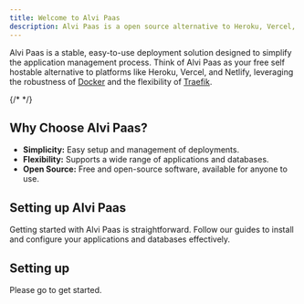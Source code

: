 ```yaml
---
title: Welcome to Alvi Paas
description: Alvi Paas is a open source alternative to Heroku, Vercel, and Netlify.
---
```



Alvi Paas is a stable, easy-to-use deployment solution designed to simplify the application management process. Think of Alvi Paas as your free self hostable alternative to platforms like Heroku, Vercel, and Netlify, leveraging the robustness of [Docker](https://www.docker.com/) and the flexibility of [Traefik](https://traefik.io/).

{/* <ImageZoom  src="/logo.png" width={1300} height={630} alt='home og image' /> */}

## Why Choose Alvi Paas?

- **Simplicity:** Easy setup and management of deployments.
- **Flexibility:** Supports a wide range of applications and databases.
- **Open Source:** Free and open-source software, available for anyone to use.

## Setting up Alvi Paas

Getting started with Alvi Paas is straightforward. Follow our guides to install and configure your applications and databases effectively.

## Setting up

Please go to get started.

<Cards>
  <Card
    href="/get-started/installation"
    title="Installation"
    description="Learn how to install Alvi Paas."
  />
  <Card
    href="/application/overview"
    title="Applications"
    description="Learn how to deploy applications."
  />
  <Card
    href="/databases/overview"
    title="Databases"
    description="Learn how to deploy databases."
  />
  <Card
    href="/traefik/overview"
    title="Traefik"
    description="Learn how to deploy Traefik."
  />
</Cards>
